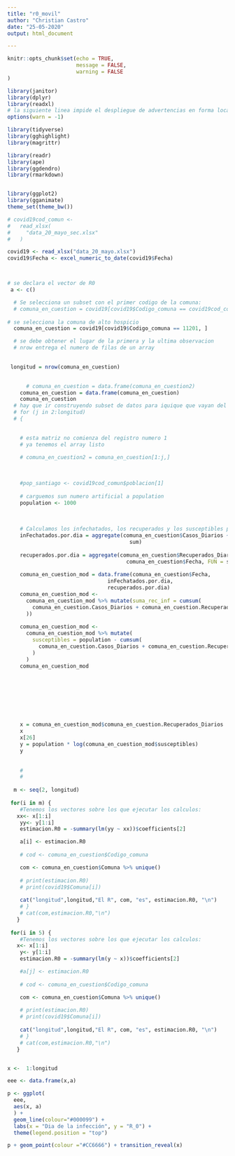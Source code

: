 ```yaml
---
title: "r0_movil"
author: "Christian Castro"
date: "25-05-2020"
output: html_document

---
```


```r
knitr::opts_chunk$set(echo = TRUE,
                      message = FALSE,
                      warning = FALSE
)
```

```r
library(janitor)
library(dplyr)
library(readxl)
# la siguiente linea impide el despliegue de advertencias en forma local:
options(warn = -1)

library(tidyverse)
library(gghighlight)
library(magrittr)

library(readr)
library(ape)
library(ggdendro)
library(rmarkdown)


library(ggplot2)
library(gganimate)
theme_set(theme_bw())

# covid19cod_comun <-
#   read_xlsx(
#     "data_20_mayo_sec.xlsx"
#   )

covid19 <- read_xlsx("data_20_mayo.xlsx")
covid19$Fecha <- excel_numeric_to_date(covid19$Fecha)



# se declara el vector de R0
 a <- c()

  # Se selecciona un subset con el primer codigo de la comuna:
  # comuna_en_cuestion = covid19[covid19$Codigo_comuna == covid19cod_comun$Codigo_comuna[1], ]
  
# se selecciona la comuna de alto hospicio
  comuna_en_cuestion = covid19[covid19$Codigo_comuna == 11201, ]

  # se debe obtener el lugar de la primera y la ultima observacion
  # nrow entrega el numero de filas de un array

  
 longitud = nrow(comuna_en_cuestion)

  
      # comuna_en_cuestion = data.frame(comuna_en_cuestion2)
    comuna_en_cuestion = data.frame(comuna_en_cuestion)
    comuna_en_cuestion
  # hay que ir construyendo subset de datos para iquique que vayan del 1 al 1 al 1 al 59 (59 subsets)
  # for (j in 2:longitud)
  # {
    

    # esta matriz no comienza del registro numero 1
    # ya tenemos el array listo
    
    # comuna_en_cuestion2 = comuna_en_cuestion[1:j,]
    
    

    #pop_santiago <- covid19cod_comun$poblacion[1]
    
    # carguemos sun numero artificial a population
    population <- 1000
    
    
    
    # Calculamos los infechatados, los recuperados y los susceptibles por dias:
    inFechatados.por.dia = aggregate(comuna_en_cuestion$Casos_Diarios ~ comuna_en_cuestion$Fecha, FUN =
                                       sum)
    
    recuperados.por.dia = aggregate(comuna_en_cuestion$Recuperados_Diarios ~
                                      comuna_en_cuestion$Fecha, FUN = sum)
    
    comuna_en_cuestion_mod = data.frame(comuna_en_cuestion$Fecha,
                                inFechatados.por.dia,
                                recuperados.por.dia)
    comuna_en_cuestion_mod <-
      comuna_en_cuestion_mod %>% mutate(suma_rec_inf = cumsum(
        comuna_en_cuestion.Casos_Diarios + comuna_en_cuestion.Recuperados_Diarios
      ))
    
    comuna_en_cuestion_mod <-
      comuna_en_cuestion_mod %>% mutate(
        susceptibles = population - cumsum(
          comuna_en_cuestion.Casos_Diarios + comuna_en_cuestion.Recuperados_Diarios
        )
      )
    comuna_en_cuestion_mod
    
    
    
    
    
    
    
    
    x = comuna_en_cuestion_mod$comuna_en_cuestion.Recuperados_Diarios
    x
    x[26]
    y = population * log(comuna_en_cuestion_mod$susceptibles)
    y
    
    
    # 
    # 
    
  m <- seq(2, longitud)  
    
 for(i in m) {
    #Tenemos los vectores sobre los que ejecutar los calculos:
   xx<- x[1:i]
    yy<- y[1:i]
    estimacion.R0 = -summary(lm(yy ~ xx))$coefficients[2]

    a[i] <- estimacion.R0
    
    # cod <- comuna_en_cuestion$Codigo_comuna

    com <- comuna_en_cuestion$Comuna %>% unique()
    
    # print(estimacion.R0)
    # print(covid19$Comuna[i])
    
    cat("longitud",longitud,"El R", com, "es", estimacion.R0, "\n")
    # }   
    # cat(com,estimacion.R0,"\n")
   }
  
 for(i in 5) {
    #Tenemos los vectores sobre los que ejecutar los calculos:
   x<- x[1:i]
    y<- y[1:i]
    estimacion.R0 = -summary(lm(y ~ x))$coefficients[2]

    #a[j] <- estimacion.R0
    
    # cod <- comuna_en_cuestion$Codigo_comuna

    com <- comuna_en_cuestion$Comuna %>% unique()
    
    # print(estimacion.R0)
    # print(covid19$Comuna[i])
    
    cat("longitud",longitud,"El R", com, "es", estimacion.R0, "\n")
    # }   
    # cat(com,estimacion.R0,"\n")
   }


x <-  1:longitud

eee <- data.frame(x,a)

p <- ggplot(
  eee,
  aes(x, a)
  ) +
  geom_line(colour="#000099") +
  labs(x = "Dia de la infección", y = "R_0") +
  theme(legend.position = "top")

p + geom_point(colour ="#CC6666") + transition_reveal(x)
```






